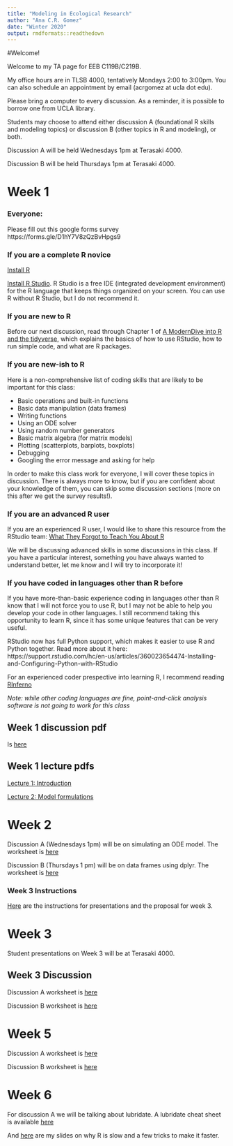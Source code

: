 ```yaml
---
title: "Modeling in Ecological Research"
author: "Ana C.R. Gomez"
date: "Winter 2020"
output: rmdformats::readthedown
---
```

#Welcome!

Welcome to my TA page for EEB C119B/C219B.

My office hours are in TLSB 4000, tentatively Mondays 2:00 to 3:00pm. You can also schedule an appointment by email (acrgomez at ucla dot edu).

Please bring a computer to every discussion. As a reminder, it is possible to borrow one from UCLA library.

Students may choose to attend either discussion A (foundational R skills and modeling topics) or discussion B (other topics in R and modeling), or both.

Discussion A will be held Wednesdays 1pm at Terasaki 4000.

Discussion B will be held Thursdays 1pm at Terasaki 4000.




# Week 1

### Everyone:

Please fill out this google forms survey https://forms.gle/D1hY7V8zQzBvHpgs9

### If you are a complete R novice

[Install R](http://cran.us.r-project.org/)

[Install R Studio](https://www.rstudio.com/). R Studio is a free IDE (integrated development environment) for the R language that keeps things organized on your screen. You can use R without R Studio, but I do not recommend it.

### If you are new to R

Before our next discussion, read through Chapter 1 of [A ModernDive into R and the tidyverse](https://moderndive.netlify.com/1-getting-started.html), which explains the basics of how to use RStudio, how to run simple code, and what are R packages.


### If you are new-ish to R

Here is a non-comprehensive list of coding skills that are likely to be important for this class:

* Basic operations and built-in functions
* Basic data manipulation (data frames)
* Writing functions
* Using an ODE solver
* Using random number generators
* Basic matrix algebra (for matrix models)
* Plotting (scatterplots, barplots, boxplots)
* Debugging
* Googling the error message and asking for help

In order to make this class work for everyone, I will cover these topics in discussion. There is always more to know, but if you are confident about your knowledge of them, you can skip some discussion sections (more on this after we get the survey results!).


### If you are an advanced R user

If you are an experienced R user, I would like to share this resource from the RStudio team: [What They Forgot to Teach You About R](https://rstats.wtf/)

We will be discussing advanced skills in some discussions in this class. If you have a particular interest, something you have always wanted to understand better, let me know and I will try to incorporate it!

### If you have coded in languages other than R before

If you have more-than-basic experience coding in languages other than R know that I will not force you to use R, but I may not be able to help you develop your code in other languages. I still recommend taking this opportunity to learn R, since it has some unique features that can be very useful.

RStudio now has full Python support, which makes it easier to use R and Python together. Read more about it here: https://support.rstudio.com/hc/en-us/articles/360023654474-Installing-and-Configuring-Python-with-RStudio

For an experienced coder prespective into learning R, I recommend reading [RInferno](https://www.burns-stat.com/pages/Tutor/R_inferno.pdf)

*Note: while other coding languages are fine, point-and-click analysis software is not going to work for this class*

## Week 1 discussion pdf

Is [here](disc1.pdf)

## Week 1 lecture pdfs
 
[Lecture 1: Introduction](lecture1.pdf)

[Lecture 2: Model formulations](lecture2.pdf)


# Week 2

Discussion A (Wednesdays 1pm) will be on simulating an ODE model. The worksheet is [here](disc2.pdf)

Discussion B (Thursdays 1 pm) will be on data frames using dplyr. The worksheet is [here](discdplyr.pdf)


### Week 3 Instructions

[Here](week3instructions.pdf) are the instructions for presentations and the proposal for week 3.


# Week 3

Student presentations on Week 3 will be at Terasaki 4000.

## Week 3 Discussion 

Discussion A worksheet is [here](disc3.pdf)

Discussion B worksheet is [here](discggplot.pdf)


# Week 5 

Discussion A worksheet is [here](disc5.pdf)

Discussion B worksheet is [here](gillespie.pdf)


# Week 6

For discussion A we will be talking about lubridate. A lubridate cheat sheet is available [here](https://rawgit.com/rstudio/cheatsheets/master/lubridate.pdf)


And [here](fastR.pptx) are my slides on why R is slow and a few tricks to make it faster.


